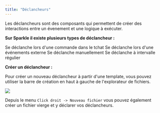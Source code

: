 ```yaml
---
title: "Déclancheurs"
---
```


Les déclancheurs sont des composants qui permettent de créer des interactions entre un évenement et une logique à exécuter.

**Sur Sparkle il existe plusieurs types de déclancheur :**

<CardGroup cols={2}>
  <Card
    title="Command"
    color="#ebb305"
    icon="square-terminal"
    href="/logics/command"
  >
    Se déclanche lors d'une commande dans le tchat
  </Card>
  <Card title="Hook" icon="webhook" color="#3c82f6" href="/logics/hook">
    Se déclanche lors d'une événements externe
  </Card>
  <Card title="Task" icon="microchip" color="#12b981" href="/logics/task">
    Se déclanche manuellement
  </Card>
  <Card title="Schedule" icon="timer" color="#e979f9" href="/logics/schedule">
    Se déclanche à intervalle régulier
  </Card>
</CardGroup>

**Créer un déclancheur :**

Pour créer un nouveau déclancheur à partir d'une template, vous pouvez utiliser la barre de création en haut à gauche de l'explorateur de fichiers.

<Frame>
  <img
    src="/images/create-file.png"
    style={{ borderRadius: "12px", border: "1px solid #1f293780" }}
  />
</Frame>

Depuis le menu `Click droit -> Nouveau fichier` vous pouvez également créer un fichier vierge et y déclarer vos déclancheurs.

